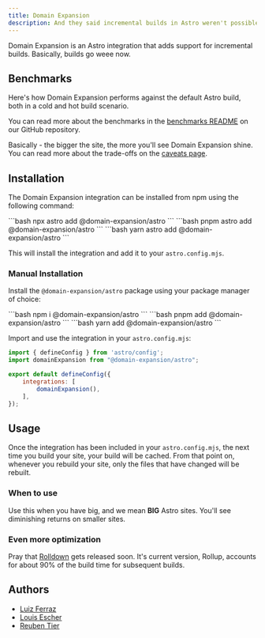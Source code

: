 ```yaml
---
title: Domain Expansion
description: And they said incremental builds in Astro weren't possible.
---
```



Domain Expansion is an Astro integration that adds support for incremental builds. Basically,
builds go weee now.

## Benchmarks

Here's how Domain Expansion performs against the default Astro build, both in a cold and hot build scenario.

<BenchmarkResults />

You can read more about the benchmarks in the [benchmarks README](https://github.com/astro-expansion/domain-expansion/tree/main/benchmarks) 
on our GitHub repository.

Basically - the bigger the site, the more you'll see Domain Expansion shine. You can read more about the
trade-offs on the [caveats page](/caveats).

## Installation

The Domain Expansion integration can be installed from npm using the following command:

<Tabs>
	<TabItem label="npm">
		```bash
		npx astro add @domain-expansion/astro
		```
	</TabItem>
	<TabItem label="pnpm">
		```bash
		pnpm astro add @domain-expansion/astro
		```
	</TabItem>
	<TabItem label="yarn">
		```bash
		yarn astro add @domain-expansion/astro
		```
	</TabItem>
</Tabs>

This will install the integration and add it to your `astro.config.mjs`.

### Manual Installation

Install the `@domain-expansion/astro` package using your package manager of choice:

<Tabs>
	<TabItem label="npm">
		```bash
		npm i @domain-expansion/astro
		```
	</TabItem>
	<TabItem label="pnpm">
		```bash
		pnpm add @domain-expansion/astro
		```
	</TabItem>
	<TabItem label="yarn">
		```bash
		yarn add @domain-expansion/astro
		```
	</TabItem>
</Tabs>

Import and use the integration in your `astro.config.mjs`:

```js
import { defineConfig } from 'astro/config';
import domainExpansion from "@domain-expansion/astro";

export default defineConfig({
	integrations: [
		domainExpansion(),
	],
});
```

## Usage

Once the integration has been included in your `astro.config.mjs`, the next time you build your site,
your build will be cached. From that point on, whenever you rebuild your site, only the files that have
changed will be rebuilt.

### When to use

Use this when you have big, and we mean **BIG** Astro sites. You'll see diminishing returns on smaller sites.

### Even more optimization

Pray that [Rolldown](https://rolldown.rs/) gets released soon. It's current version, Rollup,
accounts for about 90% of the build time for subsequent builds.

## Authors

- [Luiz Ferraz](https://github.com/Fryuni)
- [Louis Escher](https://github.com/louisescher)
- [Reuben Tier](https://github.com/theotterlord)
